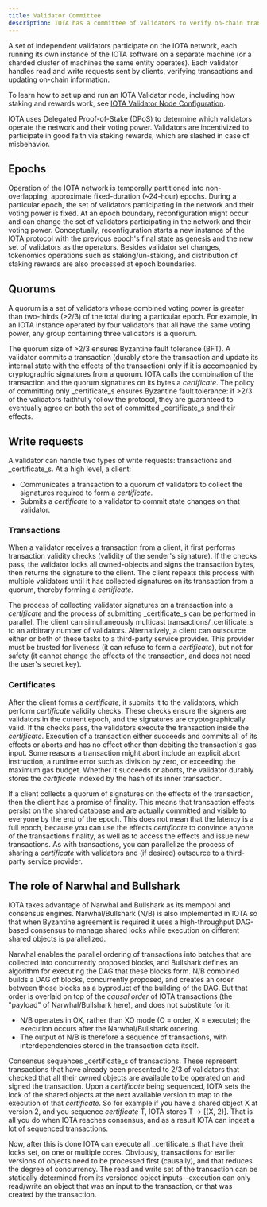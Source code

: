 ```yaml
---
title: Validator Committee
description: IOTA has a committee of validators to verify on-chain transactions. Epochs, quorums, transactions, _certificate_s, and consensus are touch points for this committee.
---
```



A set of independent validators participate on the IOTA network, each running its own instance of the IOTA software on a separate machine (or a sharded cluster of machines the same entity operates). Each validator handles read and write requests sent by clients, verifying transactions and updating on-chain information.

To learn how to set up and run an IOTA Validator node, including how staking and rewards work, see [IOTA Validator Node Configuration](validator-config.mdx).

IOTA uses Delegated Proof-of-Stake (DPoS) to determine which validators operate the network and their voting power. Validators are incentivized to participate in good faith via staking rewards, which are slashed in case of misbehavior.

## Epochs 

Operation of the IOTA network is temporally partitioned into non-overlapping, approximate fixed-duration (~24-hour) epochs. During a particular epoch, the set of validators participating in the network and their voting power is fixed. At an epoch boundary, reconfiguration might occur and can change the set of validators participating in the network and their voting power. Conceptually, reconfiguration starts a new instance of the IOTA protocol with the previous epoch's final state as [genesis](genesis.mdx) and the new set of validators as the operators. Besides validator set changes, tokenomics operations such as staking/un-staking, and distribution of staking rewards are also processed at epoch boundaries.

## Quorums 

A quorum is a set of validators whose combined voting power is greater than two-thirds (>2/3) of the total during a particular epoch. For example, in an IOTA instance operated by four validators that all have the same voting power, any group containing three validators is a quorum.

The quorum size of >2/3 ensures Byzantine fault tolerance (BFT). A validator commits a transaction (durably store the transaction and update its internal state with the effects of the transaction) only if it is accompanied by cryptographic signatures from a quorum. IOTA calls the combination of the transaction and the quorum signatures on its bytes a *_certificate_*. The policy of committing only _certificate_s ensures Byzantine fault tolerance: if >2/3 of the validators faithfully follow the protocol, they are guaranteed to eventually agree on both the set of committed _certificate_s and their effects.

## Write requests 

A validator can handle two types of write requests: transactions and _certificate_s. At a high level, a client:

- Communicates a transaction to a quorum of validators to collect the signatures required to form a _certificate_.
- Submits a _certificate_ to a validator to commit state changes on that validator.

### Transactions 

When a validator receives a transaction from a client, it first performs transaction validity checks (validity of the sender's signature). If the checks pass, the validator locks all owned-objects and signs the transaction bytes, then returns the signature to the client. The client repeats this process with multiple validators until it has collected signatures on its transaction from a quorum, thereby forming a _certificate_.

The process of collecting validator signatures on a transaction into a _certificate_ and the process of submitting _certificate_s can be performed in parallel. The client can simultaneously multicast transactions/_certificate_s to an arbitrary number of validators. Alternatively, a client can outsource either or both of these tasks to a third-party service provider. This provider must be trusted for liveness (it can refuse to form a _certificate_), but not for safety (it cannot change the effects of the transaction, and does not need the user's secret key).

### Certificates

After the client forms a _certificate_, it submits it to the validators, which perform _certificate_ validity checks. These checks ensure the signers are validators in the current epoch, and the signatures are cryptographically valid. If the checks pass, the validators execute the transaction inside the _certificate_. Execution of a transaction either succeeds and commits all of its effects or aborts and has no effect other than debiting the transaction's gas input. Some reasons a transaction might abort include an explicit abort instruction, a runtime error such as division by zero, or exceeding the maximum gas budget. Whether it succeeds or aborts, the validator durably stores the _certificate_ indexed by the hash of its inner transaction.

If a client collects a quorum of signatures on the effects of the transaction, then the client has a promise of finality. This means that transaction effects persist on the shared database and are actually committed and visible to everyone by the end of the epoch. This does not mean that the latency is a full epoch, because you can use the effects _certificate_ to convince anyone of the transactions finality, as well as to access the effects and issue new transactions. As with transactions, you can parallelize the process of sharing a _certificate_ with validators and (if desired) outsource to a third-party service provider.

## The role of Narwhal and Bullshark

IOTA takes advantage of Narwhal and Bullshark as its mempool and consensus engines. Narwhal/Bullshark (N/B) is also implemented in IOTA so that when Byzantine agreement is required it uses a high-throughput DAG-based consensus to manage shared locks while execution on different shared objects is parallelized.

Narwhal enables the parallel ordering of transactions into batches that are collected into concurrently proposed blocks, and Bullshark defines an algorithm for executing the DAG that these blocks form. N/B combined builds a DAG of blocks, concurrently proposed, and creates an order between those blocks as a byproduct of the building of the DAG. But that order is overlaid on top of the _causal order_ of IOTA transactions (the "payload" of Narwhal/Bullshark here), and does not substitute for it:

- N/B operates in OX, rather than XO mode (O = order, X = execute); the execution occurs after the Narwhal/Bullshark ordering.
- The output of N/B is therefore a sequence of transactions, with interdependencies stored in the transaction data itself.

Consensus sequences _certificate_s of transactions. These represent transactions that have already been presented to 2/3 of validators that checked that all their owned objects are available to be operated on and signed the transaction. Upon a _certificate_ being sequenced, IOTA sets the lock of the shared objects at the next available version to map to the execution of that _certificate_. So for example if you have a shared object X at version 2, and you sequence _certificate_ T, IOTA stores T -> [(X, 2)]. That is all you do when IOTA reaches consensus, and as a result IOTA can ingest a lot of sequenced transactions.

Now, after this is done IOTA can execute all _certificate_s that have their locks set, on one or multiple cores. Obviously, transactions for earlier versions of objects need to be processed first (causally), and that reduces the degree of concurrency. The read and write set of the transaction can be statically determined from its versioned object inputs--execution can only read/write an object that was an input to the transaction, or that was created by the transaction.

<Quiz questions={questions} />

